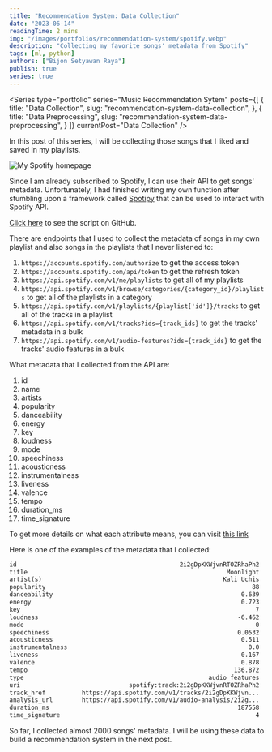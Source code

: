 ```yaml
---
title: "Recommendation System: Data Collection"
date: "2023-06-14"
readingTime: 2 mins
img: "/images/portfolios/recommendation-system/spotify.webp"
description: "Collecting my favorite songs' metadata from Spotify"
tags: [ml, python]
authors: ["Bijon Setyawan Raya"]
publish: true
series: true
---
```


<Series
  type="portfolio"
  series="Music Recommendation Sytem"
  posts={[
    {
      title: "Data Collection",
      slug: "recommendation-system-data-collection",
    },
    {
      title: "Data Preprocessing",
      slug: "recommendation-system-data-preprocessing",
    }
  ]}
  currentPost="Data Collection"
/>

In this post of this series, I will be collecting those songs that I liked and saved in my playlists.

![My Spotify homepage](/images/portfolios/recommendation-system/spotify-ui.png "My Spotify homepage")

Since I am already subscribed to Spotify, I can use their API to get songs' metadata.
Unfortunately, I had finished writing my own function after stumbling upon a framework called [Spotipy](https://spotipy.readthedocs.io/en/2.18.0/) that can be used to interact with Spotify API.

[Click here](https://github.com/bsraya/data-science-portfolio/blob/main/fetch-random-songs.py) to see the script on GitHub.

There are endpoints that I used to collect the metadata of songs in my own playlist and also songs in the playlists that I never listened to:
1. `https://accounts.spotify.com/authorize` to get the access token
2. `https://accounts.spotify.com/api/token` to get the refresh token
3. `https://api.spotify.com/v1/me/playlists` to get all of my playlists
4. `https://api.spotify.com/v1/browse/categories/{category_id}/playlists` to get all of the playlists in a category
5. `https://api.spotify.com/v1/playlists/{playlist['id']}/tracks` to get all of the tracks in a playlist
6. `https://api.spotify.com/v1/tracks?ids={track_ids}` to get the tracks' metadata in a bulk
7. `https://api.spotify.com/v1/audio-features?ids={track_ids}` to get the tracks' audio features in a bulk

What metadata that I collected from the API are:
1. id
2. name
3. artists
4. popularity
5. danceability
6. energy
7. key
8. loudness
9. mode
10. speechiness
11. acousticness
12. instrumentalness
13. liveness
14. valence
15. tempo
16. duration_ms
17. time_signature

To get more details on what each attribute means, you can visit [this link](https://developer.spotify.com/documentation/web-api/reference/get-several-audio-features)

Here is one of the examples of the metadata that I collected:
```txt
id                                             2i2gDpKKWjvnRTOZRhaPh2
title                                                       Moonlight
artist(s)                                                  Kali Uchis
popularity                                                         88
danceability                                                    0.639
energy                                                          0.723
key                                                                 7
loudness                                                       -6.462
mode                                                                0
speechiness                                                    0.0532
acousticness                                                    0.511
instrumentalness                                                  0.0
liveness                                                        0.167
valence                                                         0.878
tempo                                                         136.872
type                                                   audio_features
uri                              spotify:track:2i2gDpKKWjvnRTOZRhaPh2
track_href          https://api.spotify.com/v1/tracks/2i2gDpKKWjvn...
analysis_url        https://api.spotify.com/v1/audio-analysis/2i2g...
duration_ms                                                    187558
time_signature                                                      4
```

So far, I collected almost 2000 songs' metadata. I will be using these data to build a recommendation system in the next post.